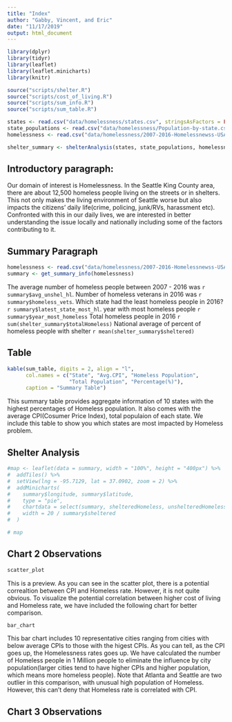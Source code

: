 ```yaml
---
title: "Index"
author: "Gabby, Vincent, and Eric"
date: "11/17/2019"
output: html_document
---
```


```r
library(dplyr)
library(tidyr)
library(leaflet)
library(leaflet.minicharts)
library(knitr)

source("scripts/shelter.R")
source("scripts/cost_of_living.R")
source("scripts/sum_info.R")
source("scripts/sum_table.R")

states <- read.csv("data/homelessness/states.csv", stringsAsFactors = FALSE)
state_populations <- read.csv("data/homelessness/Population-by-state.csv", stringsAsFactors = FALSE)
homelessness <- read.csv("data/homelessness/2007-2016-Homelessnewss-USA.csv", stringsAsFactors = FALSE)

shelter_summary <- shelterAnalysis(states, state_populations, homelessness)
```

## Introductory paragraph:
Our domain of interest is Homelessness. In the Seattle King County area, there are about 12,500 homeless people living on the streets or in shelters. This not only makes the living environment of Seattle worse but also impacts the citizens’ daily life(crime, policing, junk/RVs, harassment etc). Confronted with this in our daily lives, we are interested in better understanding the issue locally and nationally including some of the factors contributing to it.

## Summary Paragraph
```r
homelessness <- read.csv("data/homelessness/2007-2016-Homelessnewss-USA.csv", stringsAsFactors = FALSE)
summary <- get_summary_info(homelessness)
```
The average number of homeless people between 2007 - 2016 was `r summary$avg_unshel_hl`.
Number of homeless veterans in 2016 was `r summary$homeless_vets`.
Which state had the least homeless people in 2016? `r summary$latest_state_most_hl`.
year with most homeless people `r summary$year_most_homeless`
Total homeless people in 2016 `r sum(shelter_summary$totalHomeless)`
National average of percent of homeless people with shelter `r mean(shelter_summary$sheltered)`

## Table 
```r
kable(sum_table, digits = 2, align = "l",
      col.names = c("State", "Avg.CPI", "Homeless Population",
                    "Total Population", "Percentage(%)"),
      caption = "Summary Table")
```

This summary table provides aggregate information of 10 states with the highest percentages of Homeless population. It also comes with the average CPI(Cosumer Price Index), total populaion of each state. We include this table to show you which states are most impacted by Homeless problem.

## Shelter Analysis
```r

#map <- leaflet(data = summary, width = "100%", height = "400px") %>%
#  addTiles() %>%
#  setView(lng = -95.7129, lat = 37.0902, zoom = 2) %>% 
#  addMinicharts(
#    summary$longitude, summary$latitude,
#    type = "pie",
#    chartdata = select(summary, shelteredHomeless, unshelteredHomeless),
#    width = 20 / summary$sheltered
#  )

# map
```

## Chart 2 Observations 
```r
scatter_plot 
```
This is a preview. As you can see in the scatter plot, there is a potential correaltion between CPI and Homeless rate. However, it is not quite obvious. To visualize the potential correlation between higher cost of living and Homeless rate, we have included the following chart for better comparison. 
```r
bar_chart
```

This bar chart includes 10 representative cities ranging from cities with below average CPIs to those with the higest CPIs. As you can tell, as the CPI goes up, the Homelessness rates goes up. We have calculated the number of Homeless people in 1 Million people to eliminate the influence by city population(larger cities tend to have higher CPIs and higher population, which means more homeless people). Note that Atlanta and Seattle are two outlier in this comparison, with unusual high population of Homeless. However, this can't deny that Homeless rate is correlated with CPI.

## Chart 3 Observations 

